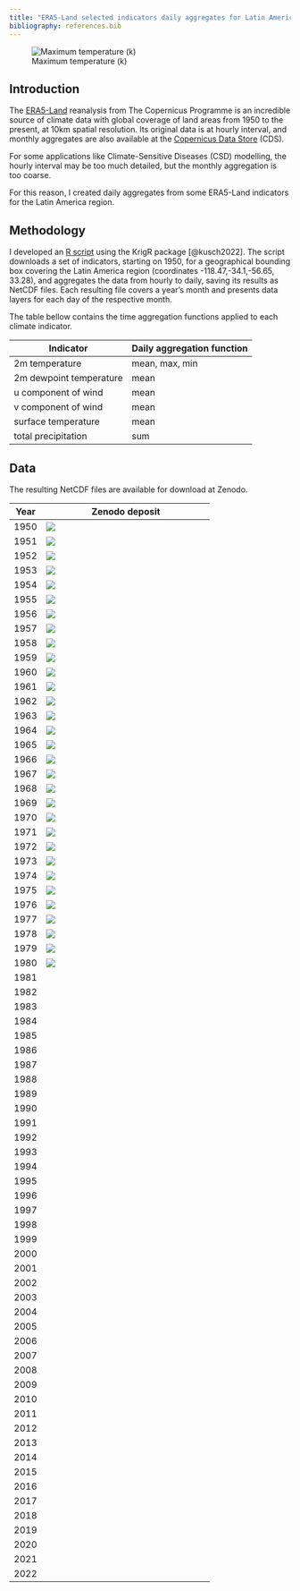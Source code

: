 ```yaml
---
title: "ERA5-Land selected indicators daily aggregates for Latin America"
bibliography: references.bib
---
```


![Maximum temperature (k)](images/era5-land-daily-aggregates.png)

## Introduction

The [ERA5-Land](https://cds.climate.copernicus.eu/cdsapp#!/dataset/reanalysis-era5-land?tab=overview) reanalysis from The Copernicus Programme is an incredible source of climate data with global coverage of land areas from 1950 to the present, at 10km spatial resolution. Its original data is at hourly interval, and monthly aggregates are also available at the [Copernicus Data Store](https://cds.climate.copernicus.eu) (CDS).

For some applications like Climate-Sensitive Diseases (CSD) modelling, the hourly interval may be too much detailed, but the monthly aggregation is too coarse.

For this reason, I created daily aggregates from some ERA5-Land indicators for the Latin America region.

## Methodology

I developed an [R script](https://github.com/rfsaldanha/era5daily) using the KrigR package [@kusch2022]. The script downloads a set of indicators, starting on 1950, for a geographical bounding box covering the Latin America region (coordinates -118.47,-34.1,-56.65, 33.28), and aggregates the data from hourly to daily, saving its results as NetCDF files. Each resulting file covers a year's month and presents data layers for each day of the respective month.

The table bellow contains the time aggregation functions applied to each climate indicator.

| Indicator               | Daily aggregation function |
|-------------------------|----------------------------|
| 2m temperature          | mean, max, min             |
| 2m dewpoint temperature | mean                       |
| u component of wind     | mean                       |
| v component of wind     | mean                       |
| surface temperature     | mean                       |
| total precipitation     | sum                        |

## Data

The resulting NetCDF files are available for download at Zenodo.

| Year | Zenodo deposit                                                                                                     |
|------------|------------------------------------------------------------|
| 1950 | [![](https://img.shields.io/badge/doi-10.5281/zenodo.10013254-green.svg)](https://doi.org/10.5281/zenodo.10013254) |
| 1951 | [![](https://img.shields.io/badge/doi-10.5281/zenodo.10013695-green.svg)](https://doi.org/10.5281/zenodo.10013695) |
| 1952 | [![](https://img.shields.io/badge/doi-10.5281/zenodo.10013780-green.svg)](https://doi.org/10.5281/zenodo.10013780) |
| 1953 | [![](https://img.shields.io/badge/doi-10.5281/zenodo.10014197-green.svg)](https://doi.org/10.5281/zenodo.10014197) |
| 1954 | [![](https://img.shields.io/badge/doi-10.5281/zenodo.10014368-green.svg)](https://doi.org/10.5281/zenodo.10014368) |
| 1955 | [![](https://img.shields.io/badge/doi-10.5281/zenodo.10014473-green.svg)](https://doi.org/10.5281/zenodo.10014473) |
| 1956 | [![](https://img.shields.io/badge/doi-10.5281/zenodo.10014692-green.svg)](https://doi.org/10.5281/zenodo.10014692) |
| 1957 | [![](https://img.shields.io/badge/doi-10.5281/zenodo.10014721-green.svg)](https://doi.org/10.5281/zenodo.10014721) |
| 1958 | [![](https://img.shields.io/badge/doi-10.5281/zenodo.10014753-green.svg)](https://doi.org/10.5281/zenodo.10014753) |
| 1959 | [![](https://img.shields.io/badge/doi-10.5281/zenodo.10014770-green.svg)](https://doi.org/10.5281/zenodo.10014770) |
| 1960 | [![](https://img.shields.io/badge/doi-10.5281/zenodo.10014789-green.svg)](https://doi.org/10.5281/zenodo.10014789) |
| 1961 | [![](https://img.shields.io/badge/doi-10.5281/zenodo.10020496-green.svg)](https://doi.org/10.5281/zenodo.10020496) |
| 1962 | [![](https://img.shields.io/badge/doi-10.5281/zenodo.10020519-green.svg)](https://doi.org/10.5281/zenodo.10020519) |
| 1963 | [![](https://img.shields.io/badge/doi-10.5281/zenodo.10020529-green.svg)](https://doi.org/10.5281/zenodo.10020529) |
| 1964 | [![](https://img.shields.io/badge/doi-10.5281/zenodo.10020538-green.svg)](https://doi.org/10.5281/zenodo.10020538) |
| 1965 | [![](https://img.shields.io/badge/doi-10.5281/zenodo.10020551-green.svg)](https://doi.org/10.5281/zenodo.10020551) |
| 1966 | [![](https://img.shields.io/badge/doi-10.5281/zenodo.10020599-green.svg)](https://doi.org/10.5281/zenodo.10020599) |
| 1967 | [![](https://img.shields.io/badge/doi-10.5281/zenodo.10020662-green.svg)](https://doi.org/10.5281/zenodo.10020662) |
| 1968 | [![](https://img.shields.io/badge/doi-10.5281/zenodo.10020678-green.svg)](https://doi.org/10.5281/zenodo.10020678) |
| 1969 | [![](https://img.shields.io/badge/doi-10.5281/zenodo.10020689-green.svg)](https://doi.org/10.5281/zenodo.10020689) |
| 1970 | [![](https://img.shields.io/badge/doi-10.5281/zenodo.10020858-green.svg)](https://doi.org/10.5281/zenodo.10020858) |
| 1971 | [![](https://img.shields.io/badge/doi-10.5281/zenodo.10021121-green.svg)](https://doi.org/10.5281/zenodo.10021121) |
| 1972 | [![](https://img.shields.io/badge/doi-10.5281/zenodo.10021299-green.svg)](https://doi.org/10.5281/zenodo.10021299) |
| 1973 | [![](https://img.shields.io/badge/doi-10.5281/zenodo.10021666-green.svg)](https://doi.org/10.5281/zenodo.10021666) |
| 1974 | [![](https://img.shields.io/badge/doi-10.5281/zenodo.10021705-green.svg)](https://doi.org/10.5281/zenodo.10021705) |
| 1975 | [![](https://img.shields.io/badge/doi-10.5281/zenodo.10021942-green.svg)](https://doi.org/10.5281/zenodo.10021942) |
| 1976 | [![](https://img.shields.io/badge/doi-10.5281/zenodo.10021942-green.svg)](https://doi.org/10.5281/zenodo.10021942) |
| 1977 | [![](https://img.shields.io/badge/doi-10.5281/zenodo.10022016-green.svg)](https://doi.org/10.5281/zenodo.10022016) |
| 1978 | [![](https://img.shields.io/badge/doi-10.5281/zenodo.10022060-green.svg)](https://doi.org/10.5281/zenodo.10022060) |
| 1979 | [![](https://img.shields.io/badge/doi-10.5281/zenodo.10022144-green.svg)](https://doi.org/10.5281/zenodo.10022144) |
| 1980 | [![](https://img.shields.io/badge/doi-10.5281/zenodo.10022314-green.svg)](https://doi.org/10.5281/zenodo.10022314) |
| 1981 |                                                                                                                    |
| 1982 |                                                                                                                    |
| 1983 |                                                                                                                    |
| 1984 |                                                                                                                    |
| 1985 |                                                                                                                    |
| 1986 |                                                                                                                    |
| 1987 |                                                                                                                    |
| 1988 |                                                                                                                    |
| 1989 |                                                                                                                    |
| 1990 |                                                                                                                    |
| 1991 |                                                                                                                    |
| 1992 |                                                                                                                    |
| 1993 |                                                                                                                    |
| 1994 |                                                                                                                    |
| 1995 |                                                                                                                    |
| 1996 |                                                                                                                    |
| 1997 |                                                                                                                    |
| 1998 |                                                                                                                    |
| 1999 |                                                                                                                    |
| 2000 |                                                                                                                    |
| 2001 |                                                                                                                    |
| 2002 |                                                                                                                    |
| 2003 |                                                                                                                    |
| 2004 |                                                                                                                    |
| 2005 |                                                                                                                    |
| 2006 |                                                                                                                    |
| 2007 |                                                                                                                    |
| 2008 |                                                                                                                    |
| 2009 |                                                                                                                    |
| 2010 |                                                                                                                    |
| 2011 |                                                                                                                    |
| 2012 |                                                                                                                    |
| 2013 |                                                                                                                    |
| 2014 |                                                                                                                    |
| 2015 |                                                                                                                    |
| 2016 |                                                                                                                    |
| 2017 |                                                                                                                    |
| 2018 |                                                                                                                    |
| 2019 |                                                                                                                    |
| 2020 |                                                                                                                    |
| 2021 |                                                                                                                    |
| 2022 |                                                                                                                    |
